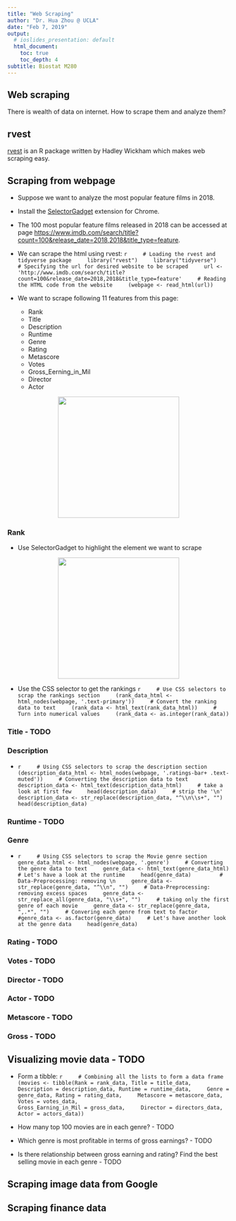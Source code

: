 ```yaml
---
title: "Web Scraping"
author: "Dr. Hua Zhou @ UCLA"
date: "Feb 7, 2019"
output:
  # ioslides_presentation: default
  html_document:
    toc: true
    toc_depth: 4  
subtitle: Biostat M280
---
```


## Web scraping

There is wealth of data on internet. How to scrape them and analyze them?

## rvest

[rvest](https://github.com/hadley/rvest) is an R package written by Hadley Wickham which makes web scraping easy.

## Scraping from webpage

- Suppose we want to analyze the most popular feature films in 2018.

- Install the [SelectorGadget](https://selectorgadget.com/) extension for Chrome.

- The 100 most popular feature films released in 2018 can be accessed at page <https://www.imdb.com/search/title?count=100&release_date=2018,2018&title_type=feature>.

- We can scrape the html using rvest:
    ```r
    # Loading the rvest and tidyverse package
    library("rvest")
    library("tidyverse")
    # Specifying the url for desired website to be scraped
    url <- 'http://www.imdb.com/search/title?count=100&release_date=2018,2018&title_type=feature'
    # Reading the HTML code from the website
    (webpage <- read_html(url))
    ```

- We want to scrape following 11 features from this page:
    - Rank
    - Title
    - Description
    - Runtime
    - Genre
    - Rating
    - Metascore
    - Votes
    - Gross_Eerning_in_Mil
    - Director
    - Actor

<p align="center">
  <img src="./imdb.png" height="275">
</p>

### Rank

- Use SelectorGadget to highlight the element we want to scrape

<p align="center">
  <img src="./selectorgadget.png" height="275">
</p>

- Use the CSS selector to get the rankings
    ```r
    # Use CSS selectors to scrap the rankings section
    (rank_data_html <- html_nodes(webpage, '.text-primary'))
    # Convert the ranking data to text
    (rank_data <- html_text(rank_data_html))
    # Turn into numerical values
    (rank_data <- as.integer(rank_data))
    ```

### Title - TODO


### Description

-
    ```r
    # Using CSS selectors to scrap the description section
    (description_data_html <- html_nodes(webpage, '.ratings-bar+ .text-muted'))
    # Converting the description data to text
    description_data <- html_text(description_data_html)
    # take a look at first few
    head(description_data)
    # strip the '\n'
    description_data <- str_replace(description_data, "^\\n\\s+", "")
    head(description_data)
    ```

### Runtime - TODO

### Genre

-
    ```r
    # Using CSS selectors to scrap the Movie genre section
    genre_data_html <- html_nodes(webpage, '.genre')
    # Converting the genre data to text
    genre_data <- html_text(genre_data_html)
    # Let's have a look at the runtime
    head(genre_data)    
    # Data-Preprocessing: removing \n
    genre_data <- str_replace(genre_data, "^\\n", "")
    # Data-Preprocessing: removing excess spaces
    genre_data <- str_replace_all(genre_data, "\\s+", "")
    # taking only the first genre of each movie
    genre_data <- str_replace(genre_data, ",.*", "")
    # Convering each genre from text to factor
    #genre_data <- as.factor(genre_data)
    # Let's have another look at the genre data
    head(genre_data)
    ```

### Rating - TODO


### Votes - TODO

### Director - TODO

### Actor - TODO

### Metascore - TODO

### Gross - TODO

## Visualizing movie data - TODO

- Form a tibble:
    ```r
    # Combining all the lists to form a data frame
    (movies <- tibble(Rank = rank_data, Title = title_data,
    Description = description_data, Runtime = runtime_data,
    Genre = genre_data, Rating = rating_data,
    Metascore = metascore_data, Votes = votes_data,                                     
    Gross_Earning_in_Mil = gross_data,
    Director = directors_data, Actor = actors_data))
    ```
    
- How many top 100 movies are in each genre? - TODO

- Which genre is most profitable in terms of gross earnings? - TODO

- Is there relationship between gross earning and rating? Find the best selling movie in each genre - TODO

## Scraping image data from Google


## Scraping finance data

